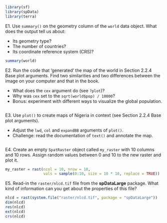 
```r
library(sf)
library(spData)
library(terra)
```

E1. Use `summary()` on the geometry column of the `world` data object. What does the output tell us about:

- Its geometry type?
- The number of countries?
- Its coordinate reference system (CRS)?
    
```r
summary(world)
```

E2. Run the code that 'generated' the map of the world in Section 2.2.4 Base plot arguments.
Find two similarities and two differences between the image on your computer and that in the book.

- What does the `cex` argument do (see `?plot`)?
- Why was `cex` set to the `sqrt(world$pop) / 10000`?
- Bonus: experiment with different ways to visualize the global population.

```r

```

    
E3. Use `plot()` to create maps of Nigeria in context (see Section 2.2.4 Base plot arguments).

- Adjust the `lwd`, `col` and `expandBB` arguments of `plot()`. 
- Challenge: read the documentation of `text()` and annotate the map.

```r

```

E4. Create an empty `SpatRaster` object called `my_raster` with 10 columns and 10 rows.
Assign random values between 0 and 10 to the new raster and plot it.

```r
my_raster = rast(ncol = 10, nrow = 10,
                 vals = sample(0:10, size = 10 * 10, replace = TRUE))
```

E5. Read-in the `raster/nlcd.tif` file from the **spDataLarge** package. 
What kind of information can you get about the properties of this file?

```r
nlcd = rast(system.file("raster/nlcd.tif", package = "spDataLarge"))
dim(nlcd)
res(nlcd)
ext(nlcd)
crs(nlcd)
```
